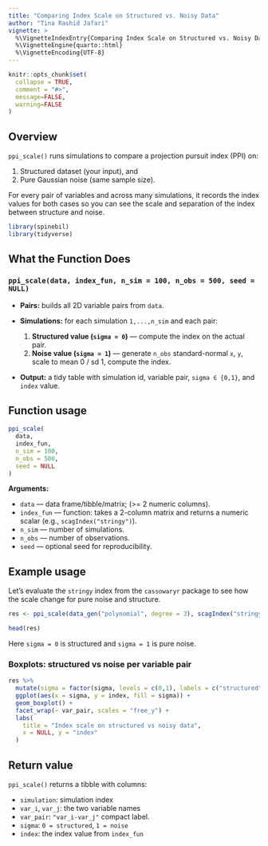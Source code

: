 ```yaml
---
title: "Comparing Index Scale on Structured vs. Noisy Data"
author: "Tina Rashid Jafari"
vignette: >
  %\VignetteIndexEntry{Comparing Index Scale on Structured vs. Noisy Data}
  %\VignetteEngine{quarto::html}
  %\VignetteEncoding{UTF-8}
---
```


```r
knitr::opts_chunk$set(
  collapse = TRUE,
  comment = "#>",
  message=FALSE, 
  warning=FALSE
)
```

## Overview
  
`ppi_scale()` runs simulations to compare a projection pursuit index (PPI) on:
  
1) Structured dataset (your input), and
2) Pure Gaussian noise (same sample size).

For every pair of variables and across many simulations, it records the index values for both cases so you can see the scale and separation of the index between structure and noise.
  
```r
library(spinebil) 
library(tidyverse)
```

## What the Function Does

### `ppi_scale(data, index_fun, n_sim = 100, n_obs = 500, seed = NULL)`

* **Pairs:** builds all 2D variable pairs from `data`.
* **Simulations:** for each simulation `1,...,n_sim` and each pair:
  
  1. **Structured value (`sigma = 0`)** — compute the index on the actual pair.
  2. **Noise value (`sigma = 1`)** — generate `n_obs` standard-normal `x`, `y`, scale to mean 0 / sd 1, compute the index.

* **Output:** a tidy table with simulation id, variable pair, `sigma ∈ {0,1}`, and `index` value.


## Function usage

```r
ppi_scale(
  data,        
  index_fun, 
  n_sim = 100,
  n_obs = 500,
  seed = NULL
)
```

**Arguments:**
  
* `data` — data frame/tibble/matrix; (>= 2 numeric columns).
* `index_fun` — function: takes a 2-column matrix and returns a numeric scalar (e.g., `scagIndex("stringy")`).
* `n_sim` — number of simulations.
* `n_obs` — number of observations.
* `seed` — optional seed for reproducibility.


## Example usage

Let’s evaluate the `stringy` index from the `cassowaryr` package to see how the scale change for pure noise and structure. 

```r
res <- ppi_scale(data_gen("polynomial", degree = 3), scagIndex("stringy"), n_sim = 3)

head(res)
```


Here `sigma = 0` is structured and `sigma = 1` is  pure noise.



### Boxplots: structured vs noise per variable pair

```r
res %>%
  mutate(sigma = factor(sigma, levels = c(0,1), labels = c("structured","noise"))) %>%
  ggplot(aes(x = sigma, y = index, fill = sigma)) +
  geom_boxplot() +
  facet_wrap(~ var_pair, scales = "free_y") +
  labs(
    title = "Index scale on structured vs noisy data",
    x = NULL, y = "index"
  ) 
```

## Return value

`ppi_scale()` returns a tibble with columns:
  
* `simulation`: simulation index
* `var_i`, `var_j`: the two variable names
* `var_pair`: `"var_i-var_j"` compact label.
* `sigma`: `0 = structured`, `1 = noise`
* `index`: the index value from `index_fun`
